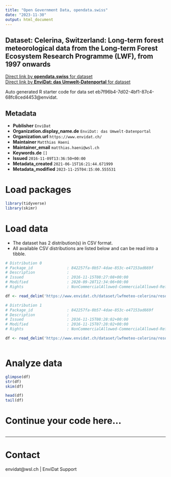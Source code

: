 ```yaml
---
title: "Open Government Data, opendata.swiss"
date: "2023-11-30"
output: html_document
---
```


## Dataset: Celerina, Switzerland: Long-term forest meteorological data from the Long-term Forest Ecosystem Research Programme (LWF), from 1997 onwards



[Direct link by **opendata.swiss** for dataset](https://opendata.swiss/de/dataset/celerina-switzerland-long-term-forest-meteorological-data-from-the-long-term-forest-ecosystem-r)<br>
[Direct link by **EnviDat: das Umwelt-Datenportal** for dataset](https://www.envidat.ch/#/metadata/lwfmeteo-celerina)

Auto generated R starter code for data set eb7f96b4-7d02-4bf1-87c4-68fc8ced4453@envidat.

## Metadata

- **Publisher** `EnviDat`
- **Organization.display_name.de** `EnviDat: das Umwelt-Datenportal`
- **Organization.url** `https://www.envidat.ch/`
- **Maintainer** `Matthias Haeni`
- **Maintainer_email** `matthias.haeni@wsl.ch`
- **Keywords.de** `[]`
- **Issued** `2016-11-09T13:36:50+00:00`
- **Metadata_created** `2021-06-15T16:21:44.671999`
- **Metadata_modified** `2023-11-25T04:15:00.555531`


# Load packages

```r

library(tidyverse)
library(skimr)

```

# Load data

-   The dataset has 2 distribution(s) in CSV format.
-   All available CSV distributions are listed below and can be read into a tibble.

```r

# Distribution 0
# Package_id               : 842257fa-0b57-4dae-853c-e47153ad669f
# Description              : 
# Issued                   : 2016-11-15T08:27:08+00:00
# Modified                 : 2020-09-28T12:34:06+00:00
# Rights                   : NonCommercialAllowed-CommercialAllowed-ReferenceRequired

df <- read_delim('https://www.envidat.ch/dataset/lwfmeteo-celerina/resource/ecdab18b-b895-4b9d-842d-9b884cac9fab')

# Distribution 1
# Package_id               : 842257fa-0b57-4dae-853c-e47153ad669f
# Description              : 
# Issued                   : 2016-11-15T08:28:02+00:00
# Modified                 : 2016-11-15T07:28:02+00:00
# Rights                   : NonCommercialAllowed-CommercialAllowed-ReferenceRequired

df <- read_delim('https://www.envidat.ch/dataset/lwfmeteo-celerina/resource/0e36dac4-16c5-47a7-ac12-430087b2db27')



```

# Analyze data

```r

glimpse(df)
str(df)
skim(df)

head(df)
tail(df)

```

# Continue your code here...

```r

```

------------------------------------------------------------------------

# Contact

envidat@wsl.ch | EnviDat Support
